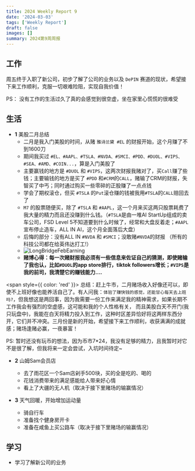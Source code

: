 ```yaml
---
title: 2024 Weekly Report 9
date: '2024-03-03'
tags: ['Weekly Report']
draft: false
images: []
summary: 2024第9周周报
---
```


<TOCInline toc={props.toc}/>

## 工作

周五终于入职了新公司，初步了解了公司的业务以及 `DePIN` 赛道的现状，希望接下来工作顺利，克服一切艰难险阻，实现自我价值！

PS： 没有工作的生活过久了真的会感觉到很空虚，坐在家里心慌慌的很难受

## 生活

- **1** 美股二月总结
  - 二月是我入门美股的时间，从赌 `雅诗兰黛 #EL` 的财报开始，这个月赚了不到1600刀
  - 期间我买过 `#EL、#AAPL、#TSLA、#NVDA、#SMCI、#PDD、#DUOL、#VIPS、#SEA、#AMD、#COIN...`，算是入门美股了
  - 主要赢钱的地方是 `#DUOL` 和 `#VIPS`，这两次财报我赌对了，买`Call`赚了些钱；主要输钱的地方是买了 `#PDD` 和`#CRM`的`CALL`，赌输了CRM的财报，失智买了中丐；同时通过购买一些零碎的正股赚了一点点钱
  - 学会了期权滚仓，但买 `#TSLA` 的`Put`滚仓赚的钱被我用`#TSLA`的`CALL`赔回去了
  - `M7` 的股票随便买，除了 `#TSLA` 和 `#AAPL`，这一个月来买这两只股票耗费了我大量的精力而且还没赚到什么钱。（`#TSLA`是由一堆AI StartUp组成的卖车公司，FSD Level 5不知道要到什么时候了，经常和大盘反着走；`#AAPL`宣布停止造车，ALL IN AI，这个月全面落后大盘）
  - 后悔的部分：没有ALL IN `#NVDA` 和 `#SMCI`；没敢赌`#NVDA`的财报 （所有的科技公司都在给英伟达打工!）
  - ![LongBridgeFebEarning](/static/images/LongBridgeFebEarning.jpg)
  - **赌博心得：每一次赌财报我必须有一些信息来佐证自己的猜测，即使赌输了我也认，比如`#DUOL`的app store排行，tiktok followers增长；`#VIPS`是我的前司，我清楚它的赚钱能力....**

<span style={{ color: 'red' }}> 总结：赶上牛市，二月赌场收入好像还可以，即使不上班好像也能养活自己了。有人问我：`体验了赚快钱的感觉，还能甘心每天去上班吗?`，但我想这是两回事，因为我需要一份工作来满足我的精神需求，如果长期不工作我会有强烈的空虚感，这可能和我的个人性格有关，
而且美股白天不开门(我只玩盘中)，我能在白天将精力投入到工作，这种时区差异恰好将这两样东西分开，它们并不冲突。三月份是新的开始，希望接下来工作顺利，收获满满的成就感；赌场逢赌必赢，一夜暴富！ </span>

PS: 暂时还没有玩币的想法，因为币市7*24，我没有足够的精力，且我暂时对它不是很了解，但我将来一定会尝试，入坑时间待定~


- **2** 山姆Sam会员店
  - 去了雨花区一个Sam店剁手500块，买的全是吃的、喝的
  - 花钱消费带来的满足感能给人带来好心情
  - 看上了大疆的无人机（取决于接下里赌场的输赢情况）

- **3** 天气回暖，开始增加运动量
    - 骑自行车
    - 准备找个健身房开卡
    - 准备在咸鱼上买公路车（取决于接下里赌场的输赢情况）




## 学习

- 学习了解新公司的业务







